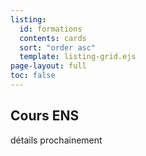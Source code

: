 ```yaml
---
listing:
  id: formations
  contents: cards
  sort: "order asc"
  template: listing-grid.ejs
page-layout: full
toc: false
---
```


## Cours ENS

détails prochainement

::: {#formations}
:::

